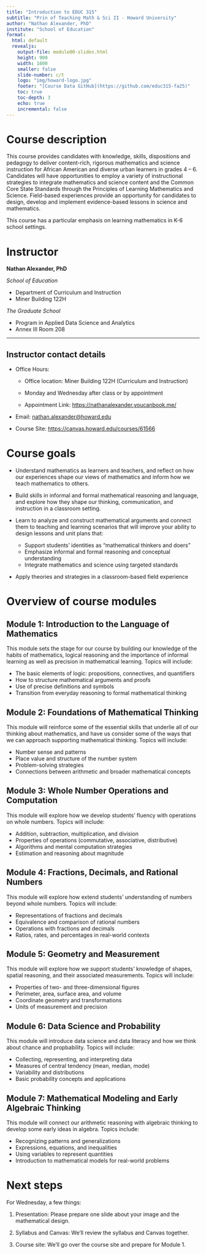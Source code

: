 ```yaml
---
title: "Introduction to EDUC 315"
subtitle: "Prin of Teaching Math & Sci II - Howard University"
author: "Nathan Alexander, PhD"
institute: "School of Education"
format: 
  html: default
  revealjs:
    output-file: module00-slides.html
    height: 900
    width: 1600
    smaller: false
    slide-number: c/t
    logo: "img/howard-logo.jpg"
    footer: "[Course Data GitHub](https://github.com/educ315-fa25)"
    toc: true
    toc-depth: 3
    echo: true
    incremental: false
---
```


# Course description

This course provides candidates with knowledge, skills, dispositions and pedagogy to deliver content-rich, rigorous mathematics and science instruction for African American and diverse urban learners in grades 4 – 6. Candidates will have opportunities to employ a variety of instructional strategies to integrate mathematics and science content and the Common Core State Standards through the Principles of Learning Mathematics and Science. Field-based experiences provide an opportunity for candidates to design, develop and implement evidence-based lessons in science and mathematics.

This course has a particular emphasis on learning mathematics in K-6 school settings.

# Instructor

**Nathan Alexander, PhD**

*School of Education*

- Department of Curriculum and Instruction
- Miner Building 122H

*The Graduate School*

- Program in Applied Data Science and Analytics
- Annex III Room 208

---

## Instructor contact details

-   Office Hours: 

    - Office location: Miner Building 122H (Curriculum and Instruction)
    
    - Monday and Wednesday after class or by appointment

    - Appointment Link: <https://nathanalexander.youcanbook.me/>

-   Email: [nathan.alexander@howard.edu](mailto:nathan.alexander@howard.edu)

-   Course Site: <https://canvas.howard.edu/courses/61566>


# Course goals

-   Understand mathematics as learners and teachers, and reflect on how our experiences shape our views of mathematics and inform how we teach mathematics to others.

-   Build skills in informal and formal mathematical reasoning and language, and explore how they shape our thinking, communication, and instruction in a classroom setting.

-   Learn to analyze and construct mathematical arguments and connect them to teaching and learning scenarios that will improve your ability to design lessons and unit plans that:

    - Support students’ identities as "mathematical thinkers and doers"
    - Emphasize informal and formal reasoning and conceptual understanding
    - Integrate mathematics and science using targeted standards
    
-   Apply theories and strategies in a classroom-based field experience

# Overview of course modules

## Module 1: Introduction to the Language of Mathematics

This module sets the stage for our course by building our knowledge of the habits of mathematics, logical reasoning and the importance of informal learning as well as precision in mathematical learning. Topics will include:

-   The basic elements of logic: propositions, connectives, and quantifiers
-   How to structure mathematical arguments and proofs
-   Use of precise definitions and symbols
-   Transition from everyday reasoning to formal mathematical thinking

## Module 2: Foundations of Mathematical Thinking

This module will reinforce some of the essential skills that underlie all of our thinking about mathematics, and have us consider some of the ways that we can approach supporting mathematical thinking. Topics will include: 

- Number sense and patterns
- Place value and structure of the number system
- Problem-solving strategies
- Connections between arithmetic and broader mathematical concepts

## Module 3: Whole Number Operations and Computation

This module will explore how we develop students' fluency with operations on whole numbers. Topics will include:

-   Addition, subtraction, multiplication, and division
-   Properties of operations (commutative, associative, distributive)
-   Algorithms and mental computation strategies
-   Estimation and reasoning about magnitude

## Module 4: Fractions, Decimals, and Rational Numbers

This module will explore how extend students' understanding of numbers beyond whole numbers. Topics will include:

-   Representations of fractions and decimals
-   Equivalence and comparison of rational numbers
-   Operations with fractions and decimals
-   Ratios, rates, and percentages in real-world contexts

## Module 5: Geometry and Measurement

This module will explore how we support students' knowledge of shapes, spatial reasoning, and their associated measurements. Topics will include:

-   Properties of two- and three-dimensional figures
-   Perimeter, area, surface area, and volume
-   Coordinate geometry and transformations
-   Units of measurement and precision


## Module 6: Data Science and Probability

This module will introduce data science and data literacy and how we think about chance and propbability. Topics will include:

-   Collecting, representing, and interpreting data
-   Measures of central tendency (mean, median, mode)
-   Variability and distributions
-   Basic probability concepts and applications

## Module 7: Mathematical Modeling and Early Algebraic Thinking

This module will connect our arithmetic reasoning with algebraic thinking to develop some early ideas in algebra. Topics include:

-   Recognizing patterns and generalizations
-   Expressions, equations, and inequalities
-   Using variables to represent quantities
-   Introduction to mathematical models for real-world problems

# Next steps

For Wednesday, a few things:

1.  Presentation: Please prepare one slide about your image and the mathematical design.

2.  Syllabus and Canvas: We'll review the syllabus and Canvas together.

3.  Course site: We'll go over the course site and prepare for Module 1.
